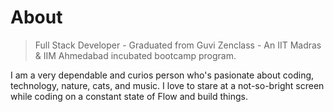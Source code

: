# About

> Full Stack Developer - Graduated from Guvi Zenclass - An IIT Madras & IIM Ahmedabad incubated bootcamp program.

I am a very dependable and curios person who's pasionate about coding, technology, nature, cats, and music. I love to stare at a not-so-bright screen while coding on a constant state of Flow and build things.
